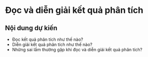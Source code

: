 # Đọc và diễn giải kết quả phân tích

## Nội dung dự kiến

* Đọc kết quả phân tích như thế nào?
* Diễn giải kết quả phân tích như thế nào?
* Những sai lầm thường gặp khi đọc và diễn giải kết quả phân tích?